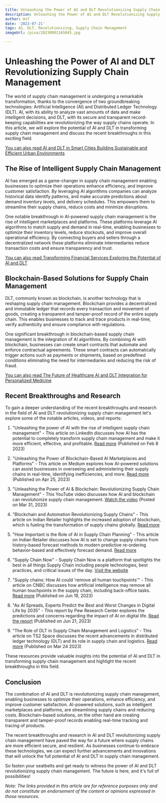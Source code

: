 ```yaml
---
title: Unleashing the Power of AI and DLT Revolutionizing Supply Chain Management
description: Unleashing the Power of AI and DLT Revolutionizing Supply Chain Management
author: Usf
date: '2023-07-21'
tags: AI, DLT, Revolutionizing, Supply Chain Management
imageUrl: /pixa/20230801165045.jpg

---
```

# Unleashing the Power of  AI and DLT Revolutionizing Supply Chain Management

The world  of supply chain  management is undergoing a remarkable transformation, thanks to the convergence of two groundbreaking  technologies: Artificial Intelligence (AI)  and Distributed Ledger Technology (DLT). AI, with its ability to analyze vast amounts of data and make  intelligent decisions, and DLT, with its secure and transparent record-keeping capabilities are revolutionizing the way supply chains  operate. In this article, we will explore the potential of AI and  DLT  in transforming supply chain management and discuss the recent breakthroughs  in this exciting field.

[You  can  also read AI and DLT in Smart Cities Building Sustainable and Efficient Urban Environments](AI%20and%20DLT%20in%20Smart%20Cities%20Building%20Sustainable%20and%20Efficient%20Urban%20Environments)


## The Rise of Intelligent  Supply Chain Management

AI has emerged as a game-changer in supply chain management  enabling businesses to optimize their operations enhance efficiency, and improve customer satisfaction. By leveraging AI algorithms companies can analyze historical data  identify patterns, and make  accurate predictions about demand inventory levels, and delivery  schedules. This empowers them to streamline their supply chains, reduce  costs and  minimize disruptions.

One notable breakthrough in AI-powered supply chain management is the rise of intelligent marketplaces and platforms. These platforms leverage AI algorithms to match supply and demand in real-time, enabling businesses to optimize their inventory levels, reduce stockouts, and improve overall operational efficiency. By connecting buyers and sellers through a  decentralized network these platforms eliminate  intermediaries reduce transaction  costs and ensure transparency and trust.

[You can also read Transforming Financial Services Exploring the Potential of AI and DLT](Transforming%20Financial%20Services%20Exploring%20the%20Potential%20of%20AI%20and%20DLT)


## Blockchain-Based Solutions for Supply Chain Management

DLT, commonly known as blockchain, is another technology that is reshaping supply chain management. Blockchain provides a decentralized and immutable  ledger that records every transaction and movement of goods, creating a transparent and tamper-proof record of the entire supply chain. This enables businesses to  track and trace products in  real-time, verify authenticity and ensure compliance  with regulations.

One significant breakthrough in blockchain-based supply chain management is the integration of AI  algorithms. By combining AI with blockchain, businesses can create smart contracts that automate  and enforce contractual agreements. These smart  contracts can automatically trigger actions such as payments or shipments, based on  predefined conditions eliminating the need for  intermediaries and reducing the risk of fraud.

[You can also read The Future of Healthcare AI  and DLT  Integration  for Personalized Medicine](The%20Future%20of%20Healthcare%20AI%20and%20DLT%20Integration%20for%20Personalized%20Medicine)


## Recent  Breakthroughs and  Research

To gain a deeper understanding of the  recent breakthroughs and research in the field of AI and DLT revolutionizing supply chain management let's explore some of the notable articles,  videos, and reports:

1. "Unleashing the power of AI with the rise of intelligent supply chain  management" - This article on LinkedIn discusses how AI  has the potential to completely  transform supply chain  management and make it more efficient, effective,  and profitable. [Read more](https://www.linkedin.com/pulse/unleashing-power-ai-rise-intelligent-supply-chain-management-kumar) (Published on Feb  8 2023)

2. "Unleashing the Power of  Blockchain-Based AI Marketplaces and  Platforms" - This article on Medium explores how AI-powered solutions can assist  businesses in overseeing and administering their supply  chains in real-time, identifying inefficiencies, and more. [Read more](https://fintelics.medium.com/unleashing-the-power-of-blockchain-based-ai-marketplaces-and-platforms-3cd2dcf4f247) (Published on Apr 25, 2023)

3. "Unleashing  the Power of AI & Blockchain: Revolutionizing Supply Chain  Management" - This  YouTube video discusses how AI and blockchain can  revolutionize supply  chain management. [Watch the video](https://www.youtube.com/watch?v=A6LRmH4EJ4Y) (Posted on Mar 31, 2023)

4. "Blockchain and Automation Revolutionizing Supply Chains" - This article on Indian Retailer highlights the  increased adoption of blockchain, which is fueling the transformation of supply chains globally. [Read more](https://www.indianretailer.com/article/technology/digital-trends/blockchain-and-automation-revolutionizing-supply-chains.a7792)

5. "How Important is the Role of AI in Supply Chain Planning" - This article on Indian Retailer discusses  how AI is set  to change supply chains from history-based forecast methods to modern predictive re-ordering behavior-based and  effectively  forecast demand. [Read more](https://www.indianretailer.com/article/technology-e-commerce/digital-trends/how-important-role-ai-supply-chain-planning)

6. "Supply Chain Now" - Supply Chain Now is  a platform that  spotlights the best in all things Supply Chain including people technologies, best practices, and critical issues of the day. [Visit the website](https://supplychainnowradio.com/)

7. "Supply chains: How AI could 'remove all human touchpoints'"  - This article on CNBC discusses how artificial  intelligence may  remove all human touchpoints in the supply chain, including back-office tasks. [Read more](https://www.cnbc.com/2023/06/19/supply-chains-how-ai-could-remove-all-human-touchpoints.html) (Published on Jun 19, 2023)

8. "As AI Spreads, Experts Predict  the Best and  Worst Changes in  Digital Life by  2035" -  This  report  by Pew Research Center explores the predictions and concerns regarding the impact of AI on digital life. [Read the report](https://www.pewresearch.org/internet/wp-content/uploads/sites/9/2023/06/PI_2023.06.21_Best-Worst-Digital-Life_2035_FINAL.pdf) (Published on Jun 21, 2023)

9. "The Role of DLT in Supply  Chain Management and Logistics" - This article on TS2 Space discusses the recent advancements in distributed ledger technology (DLT) and  its role  in supply chain  and logistics.  [Read more](https://ts2.space/en/the-role-of-dlt-in-supply-chain-management-and-logistics/) (Published on Mar 24  2023)

These resources provide valuable insights into the potential of AI and DLT in transforming supply chain management and highlight the recent breakthroughs in this  field.

## Conclusion

The  combination  of AI and DLT is  revolutionizing supply chain management, enabling businesses to optimize their operations, enhance  efficiency, and improve customer satisfaction. AI-powered solutions, such as intelligent marketplaces and platforms, are streamlining supply chains and reducing  costs. Blockchain-based solutions,  on the other hand  are creating transparent and tamper-proof records  enabling real-time tracking and tracing of products.

The recent breakthroughs and research in AI and DLT revolutionizing supply chain management have paved the way for a future where  supply chains are more efficient secure, and resilient. As  businesses continue to embrace these technologies, we can expect further advancements and innovations that will unlock  the full potential of AI and DLT in supply chain  management.

So fasten your seatbelts and get ready to witness the power of AI and DLT revolutionizing supply chain management. The  future is here, and it's full  of  possibilities!

*Note: The links  provided in this article are for reference purposes only and do not constitute an endorsement of the content or opinions  expressed in those resources.*